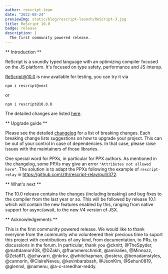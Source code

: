 ```yaml
---
author: rescript-team
date: "2022-08-24"
previewImg: static/blog/rescript-launch/ReScript-3.jpg
title: ReScript 10.0
badge: release
description: |
  The first community powered release.
---
```


** Introduction **

ReScript is a soundly typed language with an optimizing compiler focused on the JS platform.
It's focused on type safety, performance and JS interop.

[ReScript@10.0](https://www.npmjs.com/package/rescript/v/10.0.0) is now available for testing, you can try it via

```
npm i rescript@next
```

or

```
npm i rescript@10.0.0
```

The detailed changes are listed [here](https://github.com/rescript-lang/rescript-compiler/blob/10.0_release/CHANGELOG.md).

** Upgrade guide **

Please see the detailed [changelog](https://github.com/rescript-lang/rescript-compiler/blob/10.0_release/CHANGELOG.md) for a list of breaking changes.
Each breaking change lists suggestions on how to upgrade your project.
This can be out of your control in case of dependencies. In that case, please raise issues with the maintainers of those libraries.

One special word for PPXs, in particular for PPX authors. As mentioned in the changelog, some PPXs may give an error `"Attributes not allowed here"`. The solution is to adapt the PPXs following the example of `rescript-relay` in https://github.com/zth/rescript-relay/pull/372.

** What's next **

The 10.0 release contains the changes (including breaking) and bug fixes to the compiler from the last year or so. This will be followed by release 10.1 which will contain the new features enabled by this, ranging from native support for async/await, to the new V4 version of JSX.

** Acknowledgements **

This is the first community powered release. We would like to thank everyone from the community who volunteered their precious time to suport this project with contributions of any kind, from documentation, to PRs, to discussions in the forum.
In particular, thank you @cknitt, @TheSpyder, @mattdamon108, @DZakh, @fhammerschmidt, @amiralies, @Minnozz, @Zeta611, @jchavarri, @nkrkv, @whitchapman, @ostera, @benadamstyles, @cannorin, @ClaireNeveu, @kevinbarabash, @JsonKim, @Sehun0819, @glennsl, @namenu, @a-c-sreedhar-reddy.
